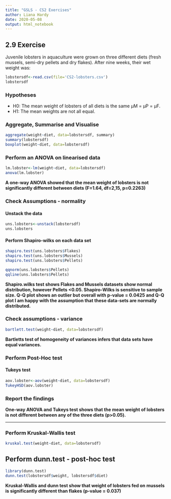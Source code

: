 ```yaml
---
title: "GSLS - CS2 Exercises"
author: Liana Hardy
date: 2020-05-08
output: html_notebook
---
```


## 2.9 Exercise
Juvenile lobsters in aquaculture were grown on three different diets (fresh mussels, semi-dry pellets and dry flakes). After nine weeks, their wet weight was:

```r
lobstersdf<-read.csv(file='CS2-lobsters.csv')
lobstersdf
```

### Hypotheses

* H0: The mean weight of lobsters of all diets is the same μM = μP = μF.
* H1: The mean weights are not all equal.

### Aggregate, Summarise and Visualise
```r
aggregate(weight~diet, data=lobstersdf, summary)
summary(lobstersdf)
boxplot(weight~diet, data=lobstersdf)
```
### Perform an ANOVA on linearised data
```r
lm.lobster<-lm(weight~diet, data=lobstersdf)
anova(lm.lobster)
```
__A one-way ANOVA showed that the mean weight of lobsters is not significantly different between diets (F=1.64, df=2,15, p=0.2263)__

### Check Assumptions - normality   

#### Unstack the data
```r
uns.lobsters<-unstack(lobstersdf)
uns.lobsters
```

#### Perform Shapiro-wilks on each data set
```r
shapiro.test(uns.lobsters$Flakes)
shapiro.test(uns.lobsters$Mussels)
shapiro.test(uns.lobsters$Pellets)

qqnorm(uns.lobsters$Pellets)
qqline(uns.lobsters$Pellets)
```
__Shapiro.wilks test shows Flakes and Mussels datasets show normal distribution, however Pellets <0.05. Shapiro-Wilks is sensitive to sample size. Q-Q plot shows an outlier but overall with p-value = 0.0425 and Q-Q plot I am happy with the assumption that these data-sets are normally distributed.__


### Check assumptions - variance

```r
bartlett.test(weight~diet, data=lobstersdf)
```
__Bartletts test of homogeneity of variances infers that data sets have equal variances.__

### Perform Post-Hoc test

#### Tukeys test
```r
aov.lobster<-aov(weight~diet, data=lobstersdf)
TukeyHSD(aov.lobster)
```

### Report the findings 

__One-way ANOVA and Tukeys test shows that the mean weight of lobsters is not different between any of the three diets (p>0.05).__

*****

### Perform Kruskal-Wallis test
```r
kruskal.test(weight~diet, data=lobstersdf)
```

## Perform dunn.test - post-hoc test
```r
library(dunn.test)
dunn.test(lobstersdf$weight, lobstersdf$diet)
```

__Kruskal-Wallis and dunn test show that weight of lobsters fed on mussels is significantly different than flakes (p-value = 0.037)__

